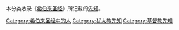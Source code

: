 {{Commonscat|Biblical prophets}}

本分类收录《[[希伯来圣经|希伯来圣经]]》所记载的[[先知|先知]]。

[[Category:希伯来圣经中的人|Category:希伯来圣经中的人]]
[[Category:犹太教先知|Category:犹太教先知]]
[[Category:基督教先知|Category:基督教先知]]